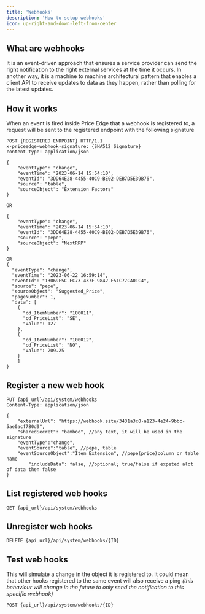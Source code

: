 ```yaml
---
title: 'Webhooks'
description: 'How to setup webhooks'
icon: up-right-and-down-left-from-center
---
```


## What are webhooks

It is an event-driven approach that ensures a service provider can send the right notification to the right external services at the time it occurs. In another way, it is a machine to machine architectural pattern that enables a client API to receive updates to data as they happen, rather than polling for the latest updates.

## How it works

When an event is fired inside Price Edge that a webhook is registered to, a request will be sent to the registered endpoint with the following signature
```http
POST {REGISTERED ENDPOINT} HTTP/1.1
x-priceedge-webhook-signature: {SHA512 Signature}
content-type: application/json

{
	"eventType": "change",
	"eventTime": "2023-06-14 15:54:10",
	"eventId": "3DD64E28-4455-40C9-BE02-DEB7D5E39B76",
	"source": "table",
	"sourceObject": "Extension_Factors"
}

OR

{
	"eventType": "change",
	"eventTime": "2023-06-14 15:54:10",
	"eventId": "3DD64E28-4455-40C9-BE02-DEB7D5E39B76",
	"source": "pepe",
	"sourceObject": "NextRRP"
}

OR
{
  "eventType": "change",
  "eventTime": "2023-06-22 16:59:14",
  "eventId": "13069F5C-EC73-437F-9842-F51C77CA01C4",
  "source": "pepe",
  "sourceObject": "Suggested_Price",
  "pageNumber": 1,
  "data": [
    {
      "cd_ItemNumber": "100011",
      "cd_PriceList": "SE",
      "Value": 127
    },
    {
      "cd_ItemNumber": "100012",
      "cd_PriceList": "NO",
      "Value": 209.25
    }
	]
}
```

## Register a new web hook

``` Http
PUT {api_url}/api/system/webhooks
Content-Type: application/json

{
    "externalUrl": "https://webhook.site/3431a3c0-a123-4e24-9bbc-5ae0acf780d9",
    "sharedSecret": "bamboo", //any text, it will be used in the signature
    "eventType":"change",
    "eventSource":"table", //pepe, table
    "eventSourceObject":"Item_Extension", //pepe(price)column or table name
		"includeData": false, //optional; true/false if expeted alot of data then false
}
```


## List registered web hooks

``` Http
GET {api_url}/api/system/webhooks
```

## Unregister web hooks

``` Http
DELETE {api_url}/api/system/webhooks/{ID}
```

## Test web hooks

This will simulate a change in the object it is registered to. It could mean that other hooks registered to the same event will also receive a ping *(this behaviour will change in the future to only send the notification to this specific webhook)*

``` Http
POST {api_url}/api/system/webhooks/{ID} 
```